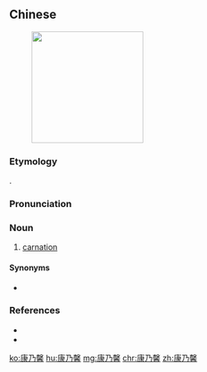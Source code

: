 ==Chinese==
{{zh-forms|2=and}}
[[File:Gartennelke 1.jpg|200px|thumb|right|{{lang|zh|康乃馨}}]]

===Etymology===
{{zh-psm|carnation}}.

===Pronunciation===
{{zh-pron
|m=kāngnǎixīn
|c=hong1 naai5 hing1
|cat=n
}}

===Noun===
{{zh-noun}}

# [[carnation]] {{qualifier|flower}}

====Synonyms====
* {{qualifier|Min Nan}} {{zh-l|剪絨花|tr=[[chián-jiông-hoe]]}}

===References===
* {{pedialite|康乃馨|lang=zh}}
* {{pedialite|Dianthus caryophyllus}}

{{zh-cat|Flowers}}

[[ko:康乃馨]]
[[hu:康乃馨]]
[[mg:康乃馨]]
[[chr:康乃馨]]
[[zh:康乃馨]]